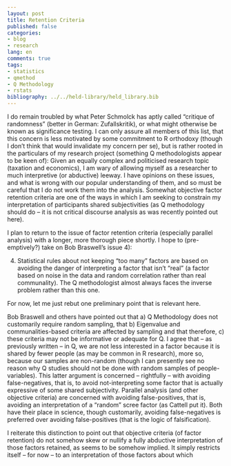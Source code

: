 ```yaml
---
layout: post
title: Retention Criteria
published: false
categories:
- blog
- research
lang: en
comments: true
tags:
- statistics
- qmethod
- Q Methodology
- rstats
bibliography: ../../held-library/held_library.bib
---
```


I do remain troubled by what Peter Schmolck has aptly called "critique of randomness" (better in German: Zufallskritik), or what might otherwise be known as significance testing. I can only assure all members of this list, that this concern is less motivated by some commitment to R orthodoxy (though I don't think that would invalidate my concern per se), but is rather rooted in the particulars of my research project (something Q methodologists appear to be keen of): Given an equally complex and politicised research topic (taxation and economics), I am wary of allowing myself as a researcher to much interpretive (or abductive) leeway.
I have opinions on these issues, and what is wrong with our popular understanding of them, and so must be careful that I do not work them into the analysis. Somewhat objective factor retention criteria are one of the ways in which I am seeking to constrain my interpretation of participants shared subjectivities (as Q methodology should do – it is not critical discourse analysis as was recently pointed out here).

I plan to return to the issue of factor retention criteria (especially parallel analysis) with a longer, more thorough piece shortly.
I hope to (pre-emptively?) take on Bob Braswell's issue 4):

4) Statistical rules about not keeping "too many" factors are based on avoiding the danger of interpreting a factor that isn't "real" (a factor based on noise in the data and random correlation rather than real communality). The Q methodologist almost always faces the inverse problem rather than this one.

For now, let me just rebut one preliminary point that is relevant here.

Bob Braswell and others have pointed out that a) Q Methodology does not customarily require random sampling, that b) Eigenvalue and communalities-based criteria are affected by sampling and that therefore, c) these criteria may not be informative or adequate for Q.
I agree that -- as previously written -- in Q, we are not less interested in a factor because it is shared by fewer people (as may be common in R research), more so, because our samples are non-random (though I can presently see no reason why Q studies should not be done with random samples of people-variables).
This latter argument is concerned -- rightfully -- with avoiding false-negatives, that is, to avoid not-interpreting some factor that is actually expressive of some shared subjectivity.
Parallel analysis (and other objective criteria) are concerned with avoiding false-positives, that is, avoiding an interpretation of a "random" scree factor (as Cattell put it).
Both have their place in science, though customarily, avoiding false-negatives is preferred over avoiding false-positives (that is the logic of falsification).

I reiterate this distinction to point out that objective criteria (of factor retention) do not somehow skew or nullify a fully abductive interpretation of those factors retained, as seems to be somehow implied.
It simply restricts itself – for now – to an interpretation of those factors about which
